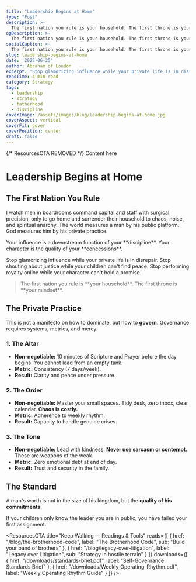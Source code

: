 ```yaml
---
title: "Leadership Begins at Home"
type: "Post"
description: >-
  The first nation you rule is your household. The first throne is your mindset.
ogDescription: >-
  The first nation you rule is your household. The first throne is your mindset.
socialCaption: >-
  The first nation you rule is your household. The first throne is your mindset.
slug: leadership-begins-at-home
date: '2025-06-25'
author: Abraham of London
excerpt: 'Stop glamorizing influence while your private life is in disrepair.'
readTime: 4 min read
category: Strategy
tags: 
  - leadership
  - strategy
  - fatherhood
  - discipline
coverImage: /assets/images/blog/leadership-begins-at-home.jpg
coverAspect: vertical
coverFit: cover
coverPosition: center
draft: false
---
```



{/* ResourcesCTA REMOVED */}
<BrandFrame title="Legacy Tips" subtitle="Key Advice">
  Content here
</BrandFrame>

# Leadership Begins at Home

<Rule />

## The First Nation You Rule

I watch men in boardrooms command capital and staff with surgical precision, only to go home and surrender their household to chaos, noise, and spiritual anarchy. The world measures a man by his public platform. God measures him by his private practice.

<PullLine>
  Your influence is a downstream function of your **discipline**. Your character is the quality of your **concessions**.
</PullLine>

Stop glamorizing influence while your private life is in disrepair. Stop shouting about justice while your children can't find peace. Stop performing royalty online while your character can't hold a promise.

<blockquote>
The first nation you rule is **your household**. The first throne is **your mindset**.
</blockquote>

<Rule />

## The Private Practice

This is not a manifesto on how to dominate, but how to **govern**. Governance requires systems, metrics, and mercy.

### 1. The Altar

* **Non-negotiable:** 10 minutes of Scripture and Prayer before the day begins. You cannot lead from an empty tank.
* **Metric:** Consistency (7 days/week).
* **Result:** Clarity and peace under pressure.

### 2. The Order

* **Non-negotiable:** Master your small spaces. Tidy desk, zero inbox, clear calendar. **Chaos is costly.**
* **Metric:** Adherence to weekly rhythm.
* **Result:** Capacity to handle genuine crises.

### 3. The Tone

* **Non-negotiable:** Lead with kindness. **Never use sarcasm or contempt.** These are weapons of the weak.
* **Metric:** Zero emotional debt at end of day.
* **Result:** Trust and security in the family.

<Rule />

## The Standard

A man's worth is not in the size of his kingdom, but the **quality of his commitments**.

<PullLine subtle>
  If your children only know the leader you are in public, you have failed your first assignment.
</PullLine>

<ResourcesCTA title="Keep Walking — Readings & Tools" reads={[
  { href: "/blog/the-brotherhood-code", label: "The Brotherhood Code", sub: "Build your band of brothers" },
  { href: "/blog/legacy-over-litigation", label: "Legacy over Litigation", sub: "Strategy in hostile terrain" }
]} downloads={[
  { href: "/downloads/standards-brief.pdf", label: "Self-Governance Standards Brief" },
  { href: "/downloads/Weekly_Operating_Rhythm.pdf", label: "Weekly Operating Rhythm Guide" }
]} />

<ShareRow text="The first nation you rule is your household. The first throne is your mindset." hashtags="Leadership,Fatherhood,Discipline" />
